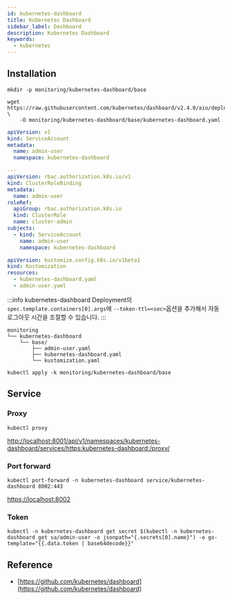 ```yaml
---
id: kubernetes-dashboard
title: Kubernetes Dashboard
sidebar_label: Dashboard
description: Kubernetes Dashboard
keywords:
  - kubernetes
---
```


## Installation

```shell
mkdir -p monitoring/kubernetes-dashboard/base
```

```shell
wget https://raw.githubusercontent.com/kubernetes/dashboard/v2.4.0/aio/deploy/recommended.yaml \
    -O monitoring/kubernetes-dashboard/base/kubernetes-dashboard.yaml
```

```yaml title="monitoring/kubernetes-dashboard/base/admin-user.yaml"
apiVersion: v1
kind: ServiceAccount
metadata:
  name: admin-user
  namespace: kubernetes-dashboard

---
apiVersion: rbac.authorization.k8s.io/v1
kind: ClusterRoleBinding
metadata:
  name: admin-user
roleRef:
  apiGroup: rbac.authorization.k8s.io
  kind: ClusterRole
  name: cluster-admin
subjects:
  - kind: ServiceAccount
    name: admin-user
    namespace: kubernetes-dashboard
```

```yaml title="monitoring/kubernetes-dashboard/base/kustomization.yaml"
apiVersion: kustomize.config.k8s.io/v1beta1
kind: Kustomization
resources:
  - kubernetes-dashboard.yaml
  - admin-user.yaml
```

:::info
kubernetes-dashboard Deployment의 `spec.template.containers[0].args`에 `--token-ttl=<sec>`옵션을 추가해서 자동 로그아웃 시간을 조절할 수 있습니다.
:::

```shell
monitoring
└── kubernetes-dashboard
    └── base/
        ├── admin-user.yaml
        ├── kubernetes-dashboard.yaml
        └── kustomization.yaml
```

```shell
kubectl apply -k monitoring/kubernetes-dashboard/base
```

## Service

### Proxy

```shell
kubectl proxy
```

[http://localhost:8001/api/v1/namespaces/kubernetes-dashboard/services/https:kubernetes-dashboard:/proxy/](http://localhost:8001/api/v1/namespaces/kubernetes-dashboard/services/https:kubernetes-dashboard:/proxy/)

### Port forward

```shell
kubectl port-forward -n kubernetes-dashboard service/kubernetes-dashboard 8002:443
```

[https://localhost:8002](https://localhost:8002)

### Token

```shell
kubectl -n kubernetes-dashboard get secret $(kubectl -n kubernetes-dashboard get sa/admin-user -o jsonpath="{.secrets[0].name}") -o go-template="{{.data.token | base64decode}}"
```

## Reference

- [https://github.com/kubernetes/dashboard](https://github.com/kubernetes/dashboard)
